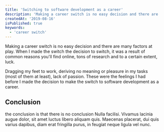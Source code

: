 ```yaml
---
title: 'Switching to software development as a career'
description: 'Making a career switch is no easy decision and there are many factors at play. I talk about the reasons that made me decide to make the jump into software development.'
createdAt: '2019-08-16'
isPublished: true
keywords:
  - 'career switch'
---
```


Making a career switch is no easy decision and there are many factors at play. When I made the switch the decision to switch, it was a result of common reasons you'll find online, tons of research and to a certain extent, luck.

Dragging my feet to work, deriving no meaning or pleasure in my tasks (most of them at least), lack of passion. These were the feelings I had before I made the decision to make the switch to software development as a career.

## Conclusion

the conclusion is that there is no conclusion
Nulla facilisi. Vivamus lacinia augue dolor, sit amet luctus libero aliquam quis. Maecenas placerat, dui quis varius dapibus, diam erat fringilla purus, in feugiat neque ligula vel nunc.
